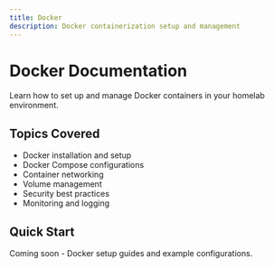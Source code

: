 ```yaml
---
title: Docker
description: Docker containerization setup and management
---
```


# Docker Documentation

Learn how to set up and manage Docker containers in your homelab environment.

## Topics Covered

- Docker installation and setup
- Docker Compose configurations
- Container networking
- Volume management
- Security best practices
- Monitoring and logging

## Quick Start

Coming soon - Docker setup guides and example configurations.